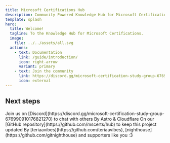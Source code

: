 ```yaml
---
title: Microsoft Certifications Hub
description: Community Powered Knowledge Hub for Microsoft Certifications.
template: splash
hero:
  title: Welcome!
  tagline: To the Knowledge Hub for Microsoft Certifications.
  image:
    file: ../../assets/all.svg
  actions:
    - text: Documentation
      link: /guide/introduction/
      icon: right-arrow
      variant: primary
    - text: Join the community
      link: https://discord.gg/microsoft-certification-study-group-676990910176821270
      icon: external
---
```



## Next steps

<CardGrid>
  <Card title="Community" icon="discord">
    Join us on [Discord](https://discord.gg/microsoft-certification-study-group-676990910176821270) to chat with others
  </Card>
  <Card title="Powered" icon="rocket">
    By Astro & Cloudflare
  </Card>
  <Card title="Contribute" icon="add-document">
    On our [GitHub repository](https://github.com/mscerts/hub) to keep this project updated
  </Card>
  <Card title="Created" icon="approve-check-circle">
    By [teriaavibes](https://github.com/teriaavibes), [nighthouse](https://github.com/gitnighthouse) and supporters like you :3
  </Card>
</CardGrid>
